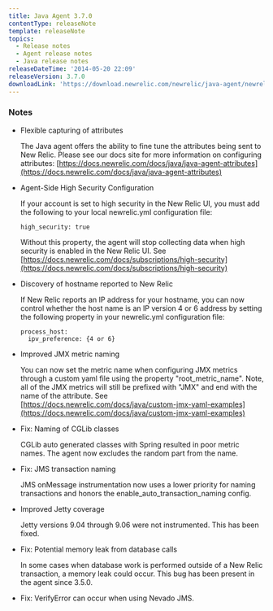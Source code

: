 ```yaml
---
title: Java Agent 3.7.0
contentType: releaseNote
template: releaseNote
topics:
  - Release notes
  - Agent release notes
  - Java release notes
releaseDateTime: '2014-05-20 22:09'
releaseVersion: 3.7.0
downloadLink: 'https://download.newrelic.com/newrelic/java-agent/newrelic-agent/3.7.0/'
---
```


### Notes

* Flexible capturing of attributes

  The Java agent offers the ability to fine tune the attributes being sent to New Relic. Please see our docs site for more information on configuring attributes: [https://docs.newrelic.com/docs/java/java-agent-attributes](https://docs.newrelic.com/docs/java/java-agent-attributes)
* Agent-Side High Security Configuration

  If your account is set to high security in the New Relic UI, you must add the following to your local newrelic.yml configuration file:

  ```
  high_security: true
  ```

  Without this property, the agent will stop collecting data when high security is enabled in the New Relic UI. See [https://docs.newrelic.com/docs/subscriptions/high-security](https://docs.newrelic.com/docs/subscriptions/high-security)
* Discovery of hostname reported to New Relic

  If New Relic reports an IP address for your hostname, you can now control whether the host name is an IP version 4 or 6 address by setting the following property in your newrelic.yml configuration file:

  ```
  process_host: 
    ipv_preference: {4 or 6}
  ```
* Improved JMX metric naming

  You can now set the metric name when configuring JMX metrics through a custom yaml file using the property "root_metric_name". Note, all of the JMX metrics will still be prefixed with "JMX" and end with the name of the attribute. See [https://docs.newrelic.com/docs/java/custom-jmx-yaml-examples](https://docs.newrelic.com/docs/java/custom-jmx-yaml-examples)
* Fix: Naming of CGLib classes

  CGLib auto generated classes with Spring resulted in poor metric names. The agent now excludes the random part from the name.
* Fix: JMS transaction naming

  JMS onMessage instrumentation now uses a lower priority for naming transactions and honors the enable_auto_transaction_naming config.
* Improved Jetty coverage

  Jetty versions 9.04 through 9.06 were not instrumented. This has been fixed.
* Fix: Potential memory leak from database calls

  In some cases when database work is performed outside of a New Relic transaction, a memory leak could occur. This bug has been present in the agent since 3.5.0.
* Fix: VerifyError can occur when using Nevado JMS.

